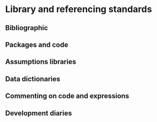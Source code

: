 # Library and referencing standards

## Bibliographic

## Packages and code

## Assumptions libraries

## Data dictionaries

## Commenting on code and expressions

## Development diaries